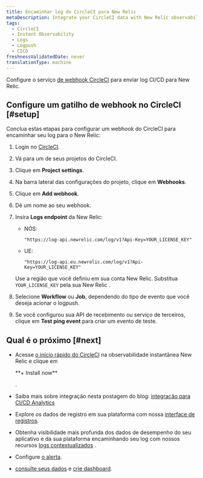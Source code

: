 ```yaml
---
title: Encaminhar log do CircleCI para New Relic
metaDescription: Integrate your CircleCI data with New Relic observability.
tags:
  - CircleCI
  - Instant Observability
  - Logs
  - Logpush
  - CICD
freshnessValidatedDate: never
translationType: machine
---
```


Configure o serviço [de webhook CircleCI](https://circleci.com/docs/2.0/webhooks/) para enviar log CI/CD para New Relic.

## Configure um gatilho de webhook no CircleCI [#setup]

Conclua estas etapas para configurar um webhook do CircleCI para encaminhar seu log para o New Relic:

1. Login no [CircleCI](https://app.circleci.com/projects).

2. Vá para um de seus projetos do CircleCI.

3. Clique em <DNT>**Project settings**</DNT>.

4. Na barra lateral das configurações do projeto, clique em <DNT>**Webhooks**</DNT>.

5. Clique em <DNT>**Add webhook**</DNT>.

6. Dê um nome ao seu webhook.

7. Insira <DNT>**Logs endpoint**</DNT> da New Relic:

   * NÓS:

     ```
     "https://log-api.newrelic.com/log/v1?Api-Key=YOUR_LICENSE_KEY"
     ```

   * UE:

     ```
     "https://log-api.eu.newrelic.com/log/v1?Api-Key=YOUR_LICENSE_KEY"
     ```

   Use a região que você definiu em sua conta New Relic. Substitua `YOUR_LICENSE_KEY` pela sua New Relic <InlinePopover type="licenseKey"/>.

8. Selecione <DNT>**Workflow**</DNT> ou <DNT>**Job**</DNT>, dependendo do tipo de evento que você deseja acionar o logpush.

9. Se você configurou sua API de recebimento ou serviço de terceiros, clique em <DNT>**Test ping event**</DNT> para criar um evento de teste.

<InstallFeedback/>

## Qual é o próximo [#next]

* Acesse [o início rápido do CircleCI](https://newrelic.com/instant-observability/circleci/39109d3d-b1d8-4366-8ca9-b8925005f727) na observabilidade instantânea New Relic e clique em

  <DNT>
    **+ Install now**
  </DNT>

  .

* Saiba mais sobre integração nesta postagem do blog: [integração para CI/CD Analytics](https://newrelic.com/blog/nerdlog/integrations-for-ci-cd-analytics)

* Explore os dados de registro em sua plataforma com nossa [interface de registros](/docs/logs/log-management/ui-data/use-logs-ui/).

* Obtenha visibilidade mais profunda dos dados de desempenho do seu aplicativo e da sua plataforma encaminhando seu log com nossos recursos [logs contextualizados](/docs/logs/enable-log-management-new-relic/configure-logs-context/configure-logs-context-apm-agents/) .

* Configure [o alerta](/docs/alerts-applied-intelligence/new-relic-alerts/alert-conditions/create-alert-conditions/).

* [consulte seus dados](/docs/query-your-data/explore-query-data/get-started/introduction-querying-new-relic-data/) e [crie dashboard](/docs/query-your-data/explore-query-data/dashboards/introduction-dashboards/).
